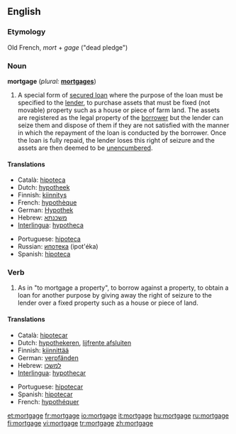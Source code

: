 {{wikipedia}}
==English==

===Etymology===
Old French, ''mort'' + ''gage'' ("dead pledge")

===Noun===
'''mortgage'''  (''plural:'' '''[[mortgages]]''')
# A special form of [[secured loan]] where the purpose of the loan must be specified to the [[lender]], to purchase assets that must be fixed (not movable) property such as a house or piece of farm land. The assets are registered as the legal property of the [[borrower]] but the lender can seize them and dispose of them if they are not satisfied with the manner in which the repayment of the loan is conducted by the borrower.  Once the loan is fully repaid, the lender loses this right of seizure and the assets are then deemed to be [[unencumbered]].

====Translations====
{{trans-top|special form of secured loan}}
*Català: [[hipoteca]] {{f}}
*Dutch: [[hypotheek]] {{m}}
*Finnish: [[kiinnitys]]
*French: [[hypothèque]] {{f}}
*German: [[Hypothek]] {{f}}
*Hebrew: [[משכנתא]] {{romanization of Hebrew|mashkánta}} {{f}}
*[[Interlingua]]: [[hypotheca]]
{{trans-mid}}
*Portuguese: [[hipoteca]] {{f}}
*Russian: [[ипотека]] (ipot'éka) {{f}}
*Spanish: [[hipoteca]] {{f}}
{{trans-bottom}}

===Verb===
{{en-verb|mortgag|ing}}

# As in "to mortgage a property", to borrow against a property, to obtain a loan for another purpose by giving away the right of seizure to the lender over a fixed property such as a house or piece of land.

====Translations====
{{trans-top|to borrow against a property}}
*Català: [[hipotecar]]
*Dutch: [[hypothekeren]], [[lijfrente afsluiten]]
*Finnish: [[kiinnittää]]
*German: [[verpfänden]]
*Hebrew: [[למשכן]] {{romanization of Hebrew|lemashkén}}
*[[Interlingua]]: [[hypothecar]]
{{trans-mid}}
*Portuguese: [[hipotecar]]
*Spanish: [[hipotecar]]
*French: [[hypothéquer]]
{{trans-bottom}}

[[et:mortgage]]
[[fr:mortgage]]
[[io:mortgage]]
[[it:mortgage]]
[[hu:mortgage]]
[[ru:mortgage]]
[[fi:mortgage]]
[[vi:mortgage]]
[[tr:mortgage]]
[[zh:mortgage]]